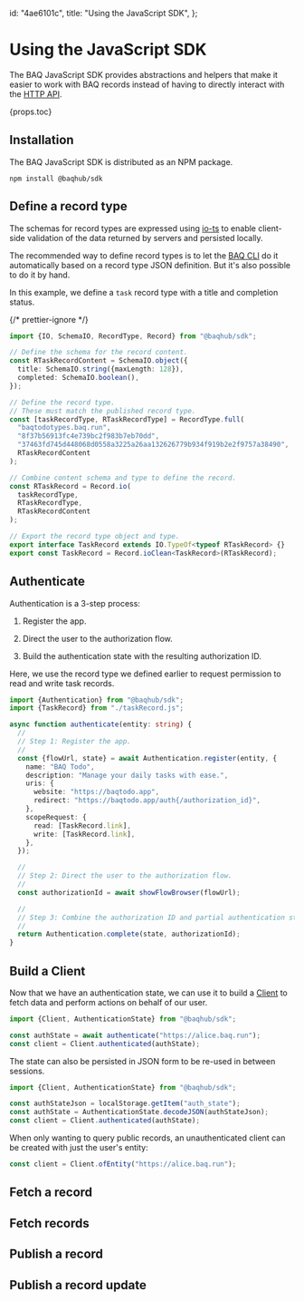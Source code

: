   id: "4ae6101c",
  title: "Using the JavaScript SDK",
};

# Using the JavaScript SDK

The BAQ JavaScript SDK provides abstractions and helpers that make it easier to work with BAQ records instead of having to directly interact with the [HTTP API](50c614b0).

{props.toc}

## Installation

The BAQ JavaScript SDK is distributed as an NPM package.

```cli
npm install @baqhub/sdk
```

## Define a record type

The schemas for record types are expressed using [io-ts](https://github.com/gcanti/io-ts) to enable client-side validation of the data returned by servers and persisted locally.

The recommended way to define record types is to let the [BAQ CLI](6fd9977d) do it automatically based on a record type JSON definition. But it's also possible to do it by hand.

In this example, we define a `task` record type with a title and completion status.

{/* prettier-ignore */}
```ts
import {IO, SchemaIO, RecordType, Record} from "@baqhub/sdk";

// Define the schema for the record content.
const RTaskRecordContent = SchemaIO.object({
  title: SchemaIO.string({maxLength: 128}),
  completed: SchemaIO.boolean(),
});

// Define the record type.
// These must match the published record type.
const [taskRecordType, RTaskRecordType] = RecordType.full(
  "baqtodotypes.baq.run",
  "8f37b56913fc4e739bc2f983b7eb70dd",
  "37463fd745d448068d0558a3225a26aa132626779b934f919b2e2f9757a38490",
  RTaskRecordContent
);

// Combine content schema and type to define the record.
const RTaskRecord = Record.io(
  taskRecordType,
  RTaskRecordType,
  RTaskRecordContent
);

// Export the record type object and type.
export interface TaskRecord extends IO.TypeOf<typeof RTaskRecord> {}
export const TaskRecord = Record.ioClean<TaskRecord>(RTaskRecord);
```

## Authenticate

Authentication is a 3-step process:

1. Register the app.

2. Direct the user to the authorization flow.

3. Build the authentication state with the resulting authorization ID.

Here, we use the record type we defined earlier to request permission to read and write task records.

```ts
import {Authentication} from "@baqhub/sdk";
import {TaskRecord} from "./taskRecord.js";

async function authenticate(entity: string) {
  //
  // Step 1: Register the app.
  //
  const {flowUrl, state} = await Authentication.register(entity, {
    name: "BAQ Todo",
    description: "Manage your daily tasks with ease.",
    uris: {
      website: "https://baqtodo.app",
      redirect: "https://baqtodo.app/auth{/authorization_id}",
    },
    scopeRequest: {
      read: [TaskRecord.link],
      write: [TaskRecord.link],
    },
  });

  //
  // Step 2: Direct the user to the authorization flow.
  //
  const authorizationId = await showFlowBrowser(flowUrl);

  //
  // Step 3: Combine the authorization ID and partial authentication state.
  //
  return Authentication.complete(state, authorizationId);
}
```

## Build a Client

Now that we have an authentication state, we can use it to build a [Client](e1ca2823) to fetch data and perform actions on behalf of our user.

```ts
import {Client, AuthenticationState} from "@baqhub/sdk";

const authState = await authenticate("https://alice.baq.run");
const client = Client.authenticated(authState);
```

The state can also be persisted in JSON form to be re-used in between sessions.

```ts
import {Client, AuthenticationState} from "@baqhub/sdk";

const authStateJson = localStorage.getItem("auth_state");
const authState = AuthenticationState.decodeJSON(authStateJson);
const client = Client.authenticated(authState);
```

When only wanting to query public records, an unauthenticated client can be created with just the user's entity:

```ts
const client = Client.ofEntity("https://alice.baq.run");
```

## Fetch a record

## Fetch records

## Publish a record

## Publish a record update
